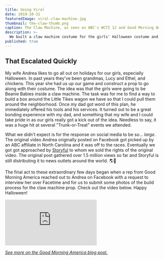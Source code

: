 ```yaml
---
title: Going Viral
date: 2019-10-31
featuredImage: viral-claw-machine.jpg
thumbnail: the-claw-thumb.png
caption: The Claw Machine, as seen on ABC's WCTI 12 and Good Morning America, etc.
description: >-
  We built a claw machine costume for the girls' Halloween costume and millions of people got to see it on social media.
published: true
---
```


## That Escalated Quickly

My wife Andrea likes to go all out on holidays for our girls, especially Halloween. In past years they've been grandmas, Lucy and Ethel, and chickens. This year she had us up our game and construct a prop to go along with their costume. The idea was that the girls were going to be Beanie Babies inside a claw machine. The task was for me to find a way to build a box around the Little Tikes wagon we have so that I could pull them around the neighborhood. Once my dad got word of this plan, he immediately offered his tools and his services. It turned out to be a great bonding experience with my dad, and something that my wife and I could take pride in as our girls really got a kick out of the idea. Needless to say, it was a huge hit at several "Trunk-or-Treat" events we attended.

What we didn't expect is for the response on social media to be so... *large*. The original video Andrea originally posted on Facebook got picked up by an ABC affiliate in North Carolina and it was off to the races. Eventually we got got approached by [Storyful](https://video.storyful.com/record/634) to whom we sold the rights of the original video. The original post gathered over 1.5 million views so far and Storyful is still distributing it to news outlets around the world. 🌎👀

The final act to these extraordinary few days began when a rep from Good Morning America reached out to Andrea on Facebook with a request to interview her over Facetime and for us to submit some photos of the build process for the claw machine prop. Check out the video below. Happy Halloween!

<div className="mb-4 youtube">
    <iframe 
        src="https://www.youtube.com/embed/bJS8J2-d3Tg" 
        frameborder="0" 
        allow="accelerometer; autoplay; encrypted-media; gyroscope; picture-in-picture" allowfullscreen
    ></iframe>
</div>

_[See more on the Good Morning America blog post.](https://www.goodmorningamerica.com/family/story/claw-machine-halloween-costume-diy-goals-66645823)_